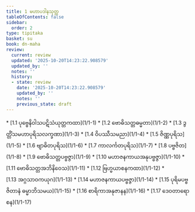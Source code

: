 ```yaml
---
title: 1 မဟာပဒါနသုတ္တ
tableOfContents: false
sidebar:
  order: 2
type: tipitaka
basket: su
book: dn-maha
review:
  current: review
  updated: '2025-10-20T14:23:22.908579'
  updated_by: ''
  notes: ''
  history:
  - state: review
    date: '2025-10-20T14:23:22.908579'
    updated_by: ''
    notes: ''
    previous_state: draft
---
```



<DynamicBreadcrumb />


<ReviewStatus review={frontmatter.review} showDetails={true} />

<HypothesisAnnotation frontmatter={frontmatter} />



<TableOfContents book="dn-maha" section="1">
* [1.1 ပုဗ္ဗေနိဝါသပဋိသံယုတ္တကထာ](1/1-1)
* [1.2 ဗောဓိသတ္တဓမ္မတာ](1/1-2)
* [1.3 ဒွတ္တိံသမဟာပုရိသလက္ခဏာ](1/1-3)
* [1.4 ဝိပဿီသမညာ](1/1-4)
* [1.5 ဇိဏ္ဏပုရိသ](1/1-5)
* [1.6 ဗျာဓိတပုရိသ](1/1-6)
* [1.7 ကာလင်္ကတပုရိသ](1/1-7)
* [1.8 ပဗ္ဗဇိတ](1/1-8)
* [1.9 ဗောဓိသတ္တပဗ္ဗဇ္ဇာ](1/1-9)
* [1.10 မဟာဇနကာယအနုပဗ္ဗဇ္ဇာ](1/1-10)
* [1.11 ဗောဓိသတ္တအဘိနိဝေသ](1/1-11)
* [1.12 ဗြဟ္မယာစနကထာ](1/1-12)
* [1.13 အဂ္ဂသာဝကယုဂ](1/1-13)
* [1.14 မဟာဇနကာယပဗ္ဗဇ္ဇာ](1/1-14)
* [1.15 ပုရိမပဗ္ဗဇိတာနံ ဓမ္မာဘိသမယ](1/1-15)
* [1.16 စာရိကာအနုဇာနန](1/1-16)
* [1.17 ဒေဝတာရောစန](1/1-17)
</TableOfContents>